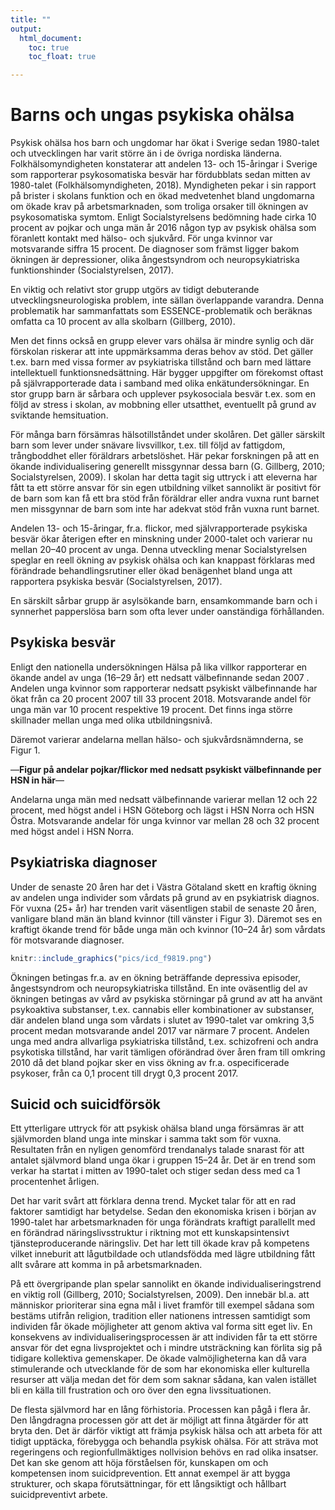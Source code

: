 ```yaml
---
title: ""
output: 
  html_document:
    toc: true
    toc_float: true

---
```



# Barns och ungas psykiska ohälsa  

Psykisk ohälsa hos barn och ungdomar har ökat i Sverige sedan 1980-talet och utvecklingen har varit större än i de övriga nordiska länderna. Folkhälsomyndigheten konstaterar att andelen 13- och 15-åringar i Sverige som rapporterar psykosomatiska besvär har fördubblats sedan mitten av 1980-talet (Folkhälsomyndigheten, 2018). Myndigheten pekar i sin rapport på brister i skolans funktion och en ökad medvetenhet bland ungdomarna om ökade krav på arbetsmarknaden, som troliga orsaker till ökningen av psykosomatiska symtom. Enligt Socialstyrelsens bedömning hade cirka 10 procent av pojkar och unga män år 2016 någon typ av psykisk ohälsa som föranlett kontakt med hälso- och sjukvård. För unga kvinnor var motsvarande siffra 15 procent. De diagnoser som främst ligger bakom ökningen är depressioner, olika ångestsyndrom och neuropsykiatriska funktionshinder (Socialstyrelsen, 2017). 

En viktig och relativt stor grupp utgörs av tidigt debuterande utvecklingsneurologiska problem, inte sällan överlappande varandra. Denna problematik har sammanfattats som ESSENCE-problematik  och beräknas omfatta ca 10 procent av alla skolbarn (Gillberg, 2010). 

Men det finns också en grupp elever vars ohälsa är mindre synlig och där förskolan riskerar att inte uppmärksamma deras behov av stöd. Det gäller t.ex. barn med vissa former av psykiatriska tillstånd och barn med lättare intellektuell funktionsnedsättning. Här bygger uppgifter om förekomst oftast på självrapporterade data i samband med olika enkätundersökningar. En stor grupp barn är sårbara och upplever psykosociala besvär t.ex. som en följd av stress i skolan, av mobbning eller utsatthet, eventuellt på grund av sviktande hemsituation. 

För många barn försämras hälsotillståndet under skolåren. Det gäller särskilt barn som lever under snävare livsvillkor, t.ex. till följd av fattigdom, trångboddhet eller föräldrars arbetslöshet. Här pekar forskningen på att en ökande individualisering generellt missgynnar dessa barn (G. Gillberg, 2010; Socialstyrelsen, 2009). I skolan har detta tagit sig uttryck i att eleverna har fått ta ett större ansvar för sin egen utbildning vilket sannolikt är positivt för de barn som kan få ett bra stöd från föräldrar eller andra vuxna runt barnet men missgynnar de barn som inte har adekvat stöd från vuxna runt barnet. 

Andelen 13- och 15-åringar, fr.a. flickor, med självrapporterade psykiska besvär ökar återigen efter en minskning under 2000-talet och varierar nu mellan 20–40 procent av unga. Denna utveckling menar Socialstyrelsen speglar en reell ökning av psykisk ohälsa och kan knappast förklaras med förändrade behandlingsrutiner eller ökad benägenhet bland unga att rapportera psykiska besvär (Socialstyrelsen, 2017).

En särskilt sårbar grupp är asylsökande barn, ensamkommande barn och i synnerhet papperslösa barn som ofta lever under oanständiga förhållanden.

## Psykiska besvär

Enligt den nationella undersökningen Hälsa på lika villkor rapporterar en ökande andel av unga (16–29 år) ett nedsatt välbefinnande sedan 2007 .  Andelen unga kvinnor som rapporterar nedsatt psykiskt välbefinnande har ökat från ca 20 procent 2007 till 33 procent 2018. Motsvarande andel för unga män var 10 procent respektive 19 procent. Det finns inga större skillnader mellan unga med olika utbildningsnivå. 

Däremot varierar andelarna mellan hälso- och sjukvårdsnämnderna, se Figur 1.

---**Figur på andelar pojkar/flickor med nedsatt psykiskt välbefinnande per HSN in här**---

Andelarna unga män med nedsatt välbefinnande varierar mellan 12 och 22 procent, med högst andel i HSN Göteborg och lägst i HSN Norra och HSN Östra. Motsvarande andelar för unga kvinnor var mellan 28 och 32 procent med högst andel i HSN Norra.

## Psykiatriska diagnoser

Under de senaste 20 åren har det i Västra Götaland skett en kraftig ökning av andelen unga individer som vårdats på grund av en psykiatrisk diagnos. För vuxna (25+ år) har trenden varit väsentligen stabil de senaste 20 åren, vanligare bland män än bland kvinnor (till vänster i Figur 3). Däremot ses en kraftigt ökande trend för både unga män och kvinnor (10–24 år) som vårdats för motsvarande diagnoser. 

```r
knitr::include_graphics("pics/icd_f9819.png")
```



Ökningen betingas fr.a. av en ökning beträffande depressiva episoder, ångestsyndrom och neuropsykiatriska tillstånd. En inte oväsentlig del av ökningen betingas av vård av psykiska störningar på grund av att ha använt psykoaktiva substanser, t.ex. cannabis eller kombinationer av substanser, där andelen bland unga som vårdats i slutet av 1990-talet var omkring 3,5 procent medan motsvarande andel 2017 var närmare 7 procent. Andelen unga med andra allvarliga psykiatriska tillstånd, t.ex. schizofreni och andra psykotiska tillstånd, har varit tämligen oförändrad över åren fram till omkring 2010 då det bland pojkar sker en viss ökning av fr.a. ospecificerade psykoser, från ca 0,1 procent till drygt 0,3 procent 2017.

## Suicid och suicidförsök

Ett ytterligare uttryck för att psykisk ohälsa bland unga försämras är att självmorden bland unga inte minskar i samma takt som för vuxna. Resultaten från en nyligen genomförd trendanalys talade snarast för att antalet självmord bland unga ökar i gruppen 15–24 år. Det är en trend som verkar ha startat i mitten av 1990-talet och stiger sedan dess med ca 1 procentenhet årligen.   

Det har varit svårt att förklara denna trend. Mycket talar för att en rad faktorer samtidigt har betydelse. Sedan den ekonomiska krisen i början av 1990-talet har arbetsmarknaden för unga förändrats kraftigt parallellt med en förändrad näringslivsstruktur i riktning mot ett kunskapsintensivt tjänsteproducerande näringsliv. Det har lett till ökade krav på kompetens vilket inneburit att lågutbildade och utlandsfödda med lägre utbildning fått allt svårare att komma in på arbetsmarknaden. 

På ett övergripande plan spelar sannolikt en ökande individualiseringstrend en viktig roll (Gillberg, 2010; Socialstyrelsen, 2009). Den innebär bl.a. att människor prioriterar sina egna mål i livet framför till exempel sådana som bestäms utifrån religion, tradition eller nationens intressen samtidigt som individen får ökade möjligheter att genom aktiva val forma sitt eget liv. En konsekvens av individualiseringsprocessen är att individen får ta ett större ansvar för det egna livsprojektet och i mindre utsträckning kan förlita sig på tidigare kollektiva gemenskaper. De ökade valmöjligheterna kan då vara stimulerande och utvecklande för de som har ekonomiska eller kulturella resurser att välja medan det för dem som saknar sådana, kan valen istället bli en källa till frustration och oro över den egna livssituationen. 

De flesta självmord har en lång förhistoria. Processen kan pågå i flera år. Den långdragna processen gör att det är möjligt att finna åtgärder för att bryta den. Det är därför viktigt att främja psykisk hälsa och att arbeta för att tidigt upptäcka, förebygga och behandla psykisk ohälsa. För att sträva mot regeringens och regionfullmäktiges nollvision behövs en rad olika insatser. Det kan ske genom att höja förståelsen för, kunskapen om och kompetensen inom suicidprevention. Ett annat exempel är att bygga strukturer, och skapa förutsättningar, för ett långsiktigt och hållbart suicidpreventivt arbete. 
